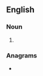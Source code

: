 ==English==

===Noun===
{{head|en|noun form}}

# {{plural of|en|bloater}}

===Anagrams===
* {{anagrams|en|a=abelorst|latrobes|retablos|rotables|sortable|storable}}